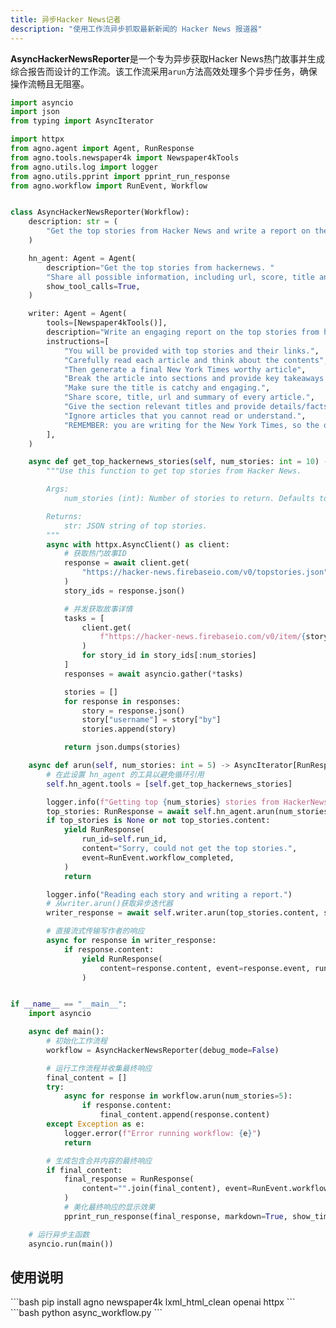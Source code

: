 ```yaml
---
title: 异步Hacker News记者
description: "使用工作流异步抓取最新新闻的 Hacker News 报道器"
---
```

**AsyncHackerNewsReporter**是一个专为异步获取Hacker News热门故事并生成综合报告而设计的工作流。该工作流采用`arun`方法高效处理多个异步任务，确保操作流畅且无阻塞。

```python async_workflow.py
import asyncio
import json
from typing import AsyncIterator

import httpx
from agno.agent import Agent, RunResponse
from agno.tools.newspaper4k import Newspaper4kTools
from agno.utils.log import logger
from agno.utils.pprint import pprint_run_response
from agno.workflow import RunEvent, Workflow


class AsyncHackerNewsReporter(Workflow):
    description: str = (
        "Get the top stories from Hacker News and write a report on them."
    )

    hn_agent: Agent = Agent(
        description="Get the top stories from hackernews. "
        "Share all possible information, including url, score, title and summary if available.",
        show_tool_calls=True,
    )

    writer: Agent = Agent(
        tools=[Newspaper4kTools()],
        description="Write an engaging report on the top stories from hackernews.",
        instructions=[
            "You will be provided with top stories and their links.",
            "Carefully read each article and think about the contents",
            "Then generate a final New York Times worthy article",
            "Break the article into sections and provide key takeaways at the end.",
            "Make sure the title is catchy and engaging.",
            "Share score, title, url and summary of every article.",
            "Give the section relevant titles and provide details/facts/processes in each section."
            "Ignore articles that you cannot read or understand.",
            "REMEMBER: you are writing for the New York Times, so the quality of the article is important.",
        ],
    )

    async def get_top_hackernews_stories(self, num_stories: int = 10) -> str:
        """Use this function to get top stories from Hacker News.

        Args:
            num_stories (int): Number of stories to return. Defaults to 10.

        Returns:
            str: JSON string of top stories.
        """
        async with httpx.AsyncClient() as client:
            # 获取热门故事ID
            response = await client.get(
                "https://hacker-news.firebaseio.com/v0/topstories.json"
            )
            story_ids = response.json()

            # 并发获取故事详情
            tasks = [
                client.get(
                    f"https://hacker-news.firebaseio.com/v0/item/{story_id}.json"
                )
                for story_id in story_ids[:num_stories]
            ]
            responses = await asyncio.gather(*tasks)

            stories = []
            for response in responses:
                story = response.json()
                story["username"] = story["by"]
                stories.append(story)

            return json.dumps(stories)

    async def arun(self, num_stories: int = 5) -> AsyncIterator[RunResponse]:
        # 在此设置 hn_agent 的工具以避免循环引用
        self.hn_agent.tools = [self.get_top_hackernews_stories]

        logger.info(f"Getting top {num_stories} stories from HackerNews.")
        top_stories: RunResponse = await self.hn_agent.arun(num_stories=num_stories)
        if top_stories is None or not top_stories.content:
            yield RunResponse(
                run_id=self.run_id,
                content="Sorry, could not get the top stories.",
                event=RunEvent.workflow_completed,
            )
            return

        logger.info("Reading each story and writing a report.")
        # 从writer.arun()获取异步迭代器
        writer_response = await self.writer.arun(top_stories.content, stream=True)

        # 直接流式传输写作者的响应
        async for response in writer_response:
            if response.content:
                yield RunResponse(
                    content=response.content, event=response.event, run_id=self.run_id
                )


if __name__ == "__main__":
    import asyncio

    async def main():
        # 初始化工作流程
        workflow = AsyncHackerNewsReporter(debug_mode=False)

        # 运行工作流程并收集最终响应
        final_content = []
        try:
            async for response in workflow.arun(num_stories=5):
                if response.content:
                    final_content.append(response.content)
        except Exception as e:
            logger.error(f"Error running workflow: {e}")
            return

        # 生成包含合并内容的最终响应
        if final_content:
            final_response = RunResponse(
                content="".join(final_content), event=RunEvent.workflow_completed
            )
            # 美化最终响应的显示效果
            pprint_run_response(final_response, markdown=True, show_time=True)

    # 运行异步主函数
    asyncio.run(main())
```

## 使用说明

<Steps>
  <Snippet file="create-venv-step.mdx" />

  <Step title="安装库">
    ```bash
    pip install agno newspaper4k lxml_html_clean openai httpx
    ```
  </Step>

  <Step title="运行智能体">
    ```bash
    python async_workflow.py
    ```
  </Step>

</Steps>